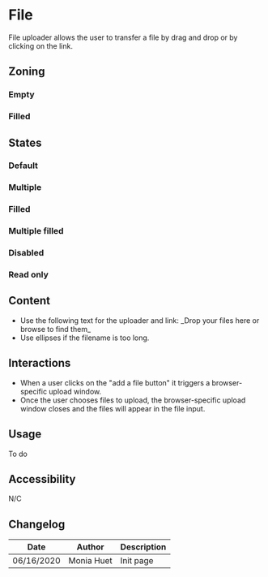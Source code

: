 

<Meta title="Components/Form/Fields/File" />

# File

File uploader allows the user to transfer a file by drag and drop or by clicking on the link.


## Zoning

### Empty

<FigmaImage src="https://www.figma.com/file/qc8oUSyVJM67gSsbTShftt/%F0%9F%93%90-Zoning?node-id=245%3A247" alt="zoning image for the file upload input" />


### Filled

<FigmaImage src="https://www.figma.com/file/qc8oUSyVJM67gSsbTShftt/%F0%9F%93%90-Zoning?node-id=245%3A233" alt="zoning image for the file upload input" />


## States

### Default

<Canvas>
    <Story name="default">
        <Form.File label="File" />
    </Story>
</Canvas>

### Multiple

<Canvas>
    <Story name="multiple">
        <Form.File label="Files" multiple />
    </Story>
</Canvas>

### Filled

<Canvas>
    <Story name="filled">
        <Form.File label="File" files={["filename.xlsx"]} />
    </Story>
</Canvas>

### Multiple filled

<Canvas>
    <Story name="multiple-filled">
        <Form.File label="File" files={["dataset_a.xlsx", "dataset_b.csv"]} />
    </Story>
</Canvas>

### Disabled

<Canvas>
    <Story name="disabled">
        <Form.File label="File" disabled />
    </Story>
</Canvas>

### Read only

<Canvas>
    <Story name="read-only">
        <Form.File label="File" readOnly files={["filename.xlsx"]} />
    </Story>
</Canvas>

## Content

<Use>
	<Use.Do>
		<ul>
			<li>Use the following text for the uploader and link: _Drop your files here or browse to find them_</li>
			<li>Use ellipses if the filename is too long.</li>
		</ul>
	</Use.Do>
</Use>

## Interactions

- When a user clicks on the "add a file button" it triggers a browser-specific upload window.
- Once the user chooses files to upload, the browser-specific upload window closes and the files will appear in the file input.

## Usage

To do

## Accessibility

N/C

## Changelog

| Date       | Author | Description |
| ---------- | ------ | ----------- |
| 06/16/2020 | Monia Huet  | Init page   |

